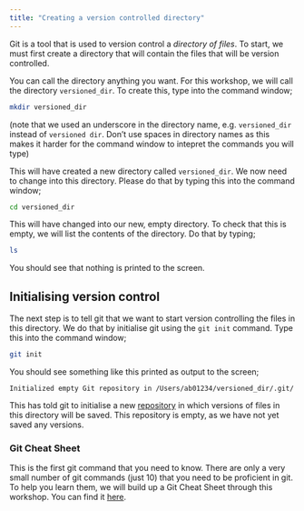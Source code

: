 ```yaml
---
title: "Creating a version controlled directory"
---
```





Git is a tool that is used to version control a *directory of files*. To start, we
must first create a directory that will contain the files that will be version controlled.

You can call the directory anything you want. For this workshop, we will call
the directory `versioned_dir`. To create this, type into the command window;

```.bash
mkdir versioned_dir
```

(note that we used an underscore in the directory name, e.g. `versioned_dir`
instead of `versioned dir`. Don't use spaces in directory names as this makes
it harder for the command window to intepret the commands you will type)

This will have created a new directory called `versioned_dir`. We now need to change 
into this directory. Please do that by typing this into the command window;

```.bash
cd versioned_dir
```

This will have changed into our new, empty directory. To check that this is empty,
we will list the contents of the directory. Do that by typing;

```.bash
ls
```

You should see that nothing is printed to the screen.

## Initialising version control

The next step is to tell git that we want to start version controlling the files in this
directory. We do that by initialise git using the `git init` command. Type this into the 
command window;

```.bash
git init
```

You should see something like this printed as output to the screen;

```
Initialized empty Git repository in /Users/ab01234/versioned_dir/.git/
```

This has told git to initialise a new [repository](https://dictionary.cambridge.org/dictionary/english/repository) in which versions of files in this directory will be saved. This repository
is empty, as we have not yet saved any versions.


### Git Cheat Sheet

This is the first git command that you need to know. There are only a very small number
of git commands (just 10) that you need to be proficient in git. To help you learn them, we will
build up a Git Cheat Sheet through this workshop. You can find it [here](./910-cheat-sheet.qmd).